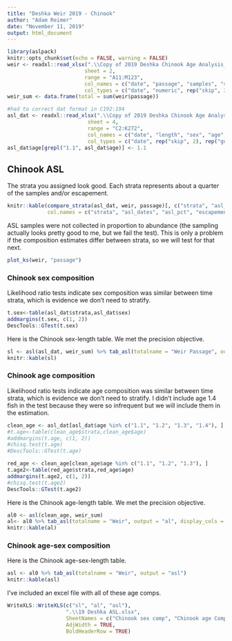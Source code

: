 ```yaml
---
title: "Deshka Weir 2019 - Chinook"
author: "Adam Reimer"
date: "November 11, 2019"
output: html_document
---
```


```r
library(aslpack)
knitr::opts_chunk$set(echo = FALSE, warning = FALSE)
weir <- readxl::read_xlsx(".\\Copy of 2019 Deshka Chinook Age Analysis_DL.xlsx",
                         sheet = 2,
                         range = "A11:M123",
                         col_names = c("date", "passage", "samples", "strata"),
                         col_types = c("date", "numeric", rep("skip", 3), "guess", rep("skip", 6), "numeric"))
weir_sum <- data.frame(total = sum(weir$passage))

#had to correct dat format in C192:194
asl_dat <- readxl::read_xlsx(".\\Copy of 2019 Deshka Chinook Age Analysis_DL.xlsx",
                          sheet = 4,
                          range = "C2:K272",
                          col_names = c("date", "length", "sex", "age", "strata"),
                          col_types = c("date", rep("skip", 2), rep("guess", 2), rep("skip", 2), "text", "numeric"))
asl_dat$age[grepl("1.1", asl_dat$age)] <- 1.1
```

## Chinook ASL
The strata you assigned look good. Each strata represents about a quarter of the samples and/or escapement.
```r
knitr::kable(compare_strata(asl_dat, weir, passage)[, c("strata", "asl_dates", "asl_pct", "total_dates", "total_pct")], 
             col.names = c("strata", "asl_dates", "asl_pct", "escapement_dates", "escapement_pct"))
```
  
ASL samples were not collected in proportion to abundance (the sampling actually looks pretty good to me, but we fail the test). This is only a problem if the composition estimates differ between strata, so we will test for that next.
```r
plot_ks(weir, "passage")
```

### Chinook sex composition
Likelihood ratio tests indicate sex composition was similar between time strata, which is evidence we don't need to stratify.
```r
t.sex<-table(asl_dat$strata,asl_dat$sex)
addmargins(t.sex, c(1, 2))
DescTools::GTest(t.sex)
```

Here is the Chinook sex-length table. We met the precision objective.
```r
sl <- asl(asl_dat, weir_sum) %>% tab_asl(totalname = "Weir Passage", output = "sl", display_cols = "stat")
knitr::kable(sl)
```

### Chinook age composition
Likelihood ratio tests indicate age composition was similar between time strata, which is evidence we don't need to stratify. I didn't include age 1.4 fish in the test because they were so infrequent but we will include them in the estimation.
```r
clean_age <- asl_dat[asl_dat$age %in% c("1.1", "1.2", "1.3", "1.4"), ]
#t.age<-table(clean_age$strata,clean_age$age)
#addmargins(t.age, c(1, 2))
#chisq.test(t.age)
#DescTools::GTest(t.age)

red_age <- clean_age[clean_age$age %in% c("1.1", "1.2", "1.3"), ]
t.age2<-table(red_age$strata,red_age$age)
addmargins(t.age2, c(1, 2))
#chisq.test(t.age2)
DescTools::GTest(t.age2)
```

Here is the Chinook age-length table. We met the precision objective.
```r
al0 <- asl(clean_age, weir_sum)
al<- al0 %>% tab_asl(totalname = "Weir", output = "al", display_cols = "stat")
knitr::kable(al)
```

### Chinook age-sex composition
Here is the Chinook age-sex-length table.
```r
asl <- al0 %>% tab_asl(totalname = "Weir", output = "asl")
knitr::kable(asl)
```

I've included an excel file with all of these age comps.
```r
WriteXLS::WriteXLS(c("sl", "al", "asl"),
                   ".\\19 Deshka ASL.xlsx",
                   SheetNames = c("Chinook sex comp", "Chinook age Comp", "Chinook agesex comp"),
                   AdjWidth = TRUE,
                   BoldHeaderRow = TRUE)
```
